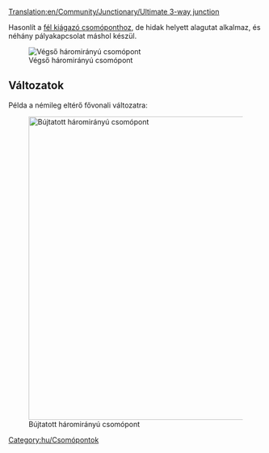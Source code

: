 [[Translation:en/Community/Junctionary/Ultimate 3-way junction]]
{{hu/Csomópontmenü}}

Hasonlít a [[hu/Community/Junctionary/Csomópont/Fél kiágazó|fél kiágazó csomóponthoz]], de hidak helyett alagutat alkalmaz, és néhány pályakapcsolat máshol készül.


[[File:en/ultimate 3way junction.png|frame|none|Végső háromirányú csomópont]]

{{hu/Csomópontok tulajdonságai|Átlagos|2|1|0|3|1|1|1|1|0|0|0||Vonatlerobbanásnak egy vonalra van hatása.|

'''Előnyei:'''
*Nagy sebességű.
*Nagy forgalmi terhelés kezelésére képes.
*Forgalmi dugó nem valószínű.
*Kis terület.
*Nincsenek éles ívek.
*Könnyen megépíthető.
*Bármilyen vonathossz kezelésére alkalmas.
*A kanyarodó vonatoknak elég várakozóhelyük van.

'''Hátrányai:'''
*Jelzőhézag az alagutak miatt (az alagutak esetleges megduplázása legalább 2x2 mezővel megnöveli a csomópontot, és nehezebb is megépíteni).

'''Ötlet:'''
*A csomópont megépítését érdemes a "rövid átlós" pálya megépítésével kezdeni, és annak hosszát a leghosszabb vonatunkhoz igazítani.
}}


==Változatok==
Példa a némileg eltérő fővonali változatra:

[[File:en/3way-over-under.jpeg|none|thumb|600px|Bújtatott háromirányú csomópont]]

{{hu/Csomópontok tulajdonságai|Átlagos|3|1|1|4|0|1|1|1|0|0|0||Vonatlerobbanásnak egy vonalra van hatása.|

'''Előnyei:'''
*Nagy forgalmi terhelés kezelésére képes.

'''Hátrányai:'''
*Lassú az átlós pályák kivételével.
*Valószínűbb a forgalmi dugó, mint az alap háromirányú csomópont esetében.
*A pályák közt hely kell.
*Éles ívet alkalmaz.
*Kevés a kanyarodó vonatok várakozóhelye.
*Jelzőhézag a hidak és az alagutak miatt.
*A hidak lelassítják a nagy sebességű maglev-vonatokat.
}}

[[Category:hu/Csomópontok]]